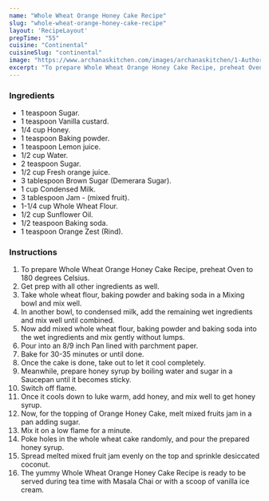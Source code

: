 ---
name: "Whole Wheat Orange Honey Cake Recipe"
slug: "whole-wheat-orange-honey-cake-recipe"
layout: 'RecipeLayout'
prepTime: "55"
cuisine: "Continental"
cuisineSlug: "continental"
image: "https://www.archanaskitchen.com/images/archanaskitchen/1-Author/Swathy_Nandhini_/whole_wheat_orange_honey_cake_recipe.JPG"
excerpt: "To prepare Whole Wheat Orange Honey Cake Recipe, preheat Oven to 180 degrees Celsius"
---

### Ingredients

- 1 teaspoon Sugar.
- 1 teaspoon Vanilla custard.
- 1/4 cup Honey.
- 1 teaspoon Baking powder.
- 1 teaspoon Lemon juice.
- 1/2 cup Water.
- 2 teaspoon Sugar.
- 1/2 cup Fresh orange juice.
- 3 tablespoon Brown Sugar (Demerara Sugar).
- 1 cup Condensed Milk.
- 3 tablespoon Jam - (mixed fruit).
- 1-1/4 cup Whole Wheat Flour.
- 1/2 cup Sunflower Oil.
- 1/2 teaspoon Baking soda.
- 1 teaspoon Orange Zest (Rind).

### Instructions

1. To prepare Whole Wheat Orange Honey Cake Recipe, preheat Oven to 180 degrees Celsius.
1. Get prep with all other ingredients as well.
1. Take whole wheat flour, baking powder and baking soda in a Mixing bowl and mix well.
1. In another bowl, to condensed milk, add the remaining wet ingredients and mix well until combined.
1. Now add mixed whole wheat flour, baking powder and baking soda into the wet ingredients and mix gently without lumps.
1. Pour into an 8/9 inch Pan lined with parchment paper.
1. Bake for 30-35 minutes or until done.
1. Once the cake is done, take out to let it cool completely.
1. Meanwhile, prepare honey syrup by boiling water and sugar in a Saucepan until it becomes sticky.
1. Switch off flame.
1. Once it cools down to luke warm, add honey, and mix well to get honey syrup.
1. Now, for the topping of Orange Honey Cake, melt mixed fruits jam in a pan adding sugar.
1. Mix it on a low flame for a minute.
1. Poke holes in the whole wheat cake randomly, and pour the prepared honey syrup.
1. Spread melted mixed fruit jam evenly on the top and sprinkle desiccated coconut.
1. The yummy Whole Wheat Orange Honey Cake Recipe is ready to be served during tea time with Masala Chai or with a scoop of vanilla ice cream.
